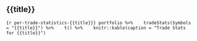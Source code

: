
## {{title}}

```{r per-trade-statistics-{{title}}}
portfolio %>% 
  tradeStats(Symbols = "{{title}}") %>% 
  t() %>% 
  knitr::kable(caption = "Trade Stats for {{title}}")
```


